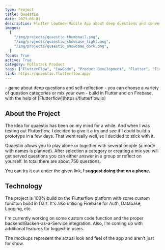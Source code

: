 ```yaml
---
type: Project
title: Quaestio
date: 2023-06-01
description: Flutter LowCode Mobile App about deep questions and conversation starters.
images:
  [
    "/img/projects/quaestio-thumbnail.png",
    "/img/projects/quaestio_showcase_light.png",
    "/img/projects/quaestio_showcase_dark.png",
  ]
focus: True
active: True
category: Fullstack Product
tags: ["FlutterFlow", "LowCode", "Product Development", "Flutter", "Firebase"]
link: https://quaestio.flutterflow.app/
---
```


<Callout>
    - game about deep questions and self-reflection
    - you can choose a variety of question categories or mix your own
    - build in Flutter and on Firebase, with the help of [Flutterflow](https://flutterflow.io)
</Callout>

## About the Project

The idea for quaestio has been on my mind for a while. And when I was testing out Flutterflow, I decided to give it a try and see if I could build a prototype in a few days. That went really well, so I decided to stick with it.

Quaestio allows you to play alone or together with several people (a mode with names is planned). After selection a category or creating a mix you will get served questions you can either answer in a group or reflect on yourself. In total there are about 750 questions.

You can try it out under the given link, **I suggest doing that on a phone.**

## Technology

The project is 100% build on the Flutterflow platform with some custom function build in Dart. It's also utilising Firebase for Auth, Database, Logging, etc.

I'm currently working on some custom code function and the proper backend/Backen-as-a-Service integration. Also, I'm coming up with additional features for logged-in users.

The mockups represent the actual look and feel of the app and aren't just for show.
